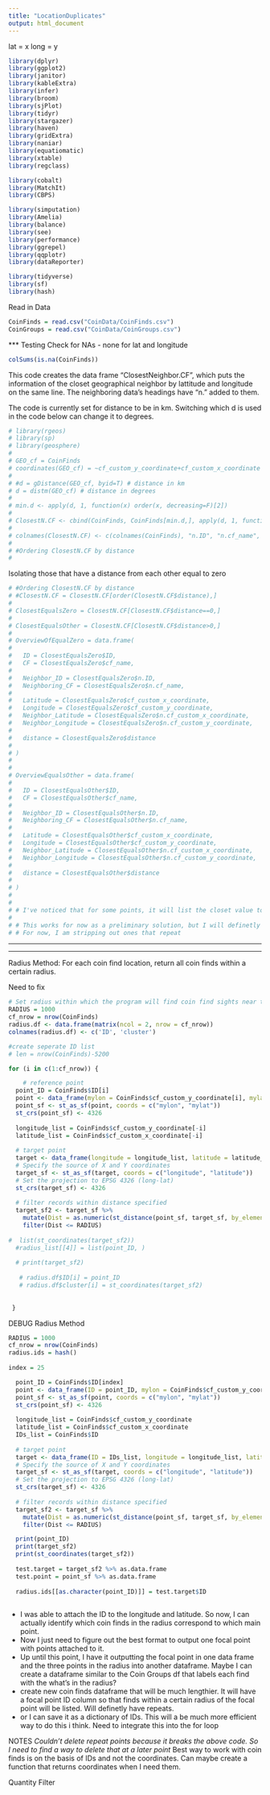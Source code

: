 ```yaml
---
title: "LocationDuplicates"
output: html_document
---
```


lat = x 
long = y

```r
library(dplyr)
library(ggplot2)
library(janitor)
library(kableExtra)
library(infer)
library(broom)
library(sjPlot)
library(tidyr)
library(stargazer)
library(haven)
library(gridExtra)
library(naniar)
library(equatiomatic)
library(xtable)
library(regclass)

library(cobalt)
library(MatchIt)
library(CBPS)

library(simputation)
library(Amelia)
library(balance)
library(see)
library(performance)
library(ggrepel)
library(qqplotr)
library(dataReporter)

library(tidyverse)
library(sf)
library(hash)

```

Read in Data
```r
CoinFinds = read.csv("CoinData/CoinFinds.csv")
CoinGroups = read.csv("CoinData/CoinGroups.csv")
```

*** Testing
Check for NAs - none for lat and longitude
```r
colSums(is.na(CoinFinds))
```

This code creates the data frame "ClosestNeighbor.CF", which puts the information of the closet geographical neighbor by lattitude and longitude on the same line. The neighboring data's headings have "n." added to them. 

The code is currently set for distance to be in km. Switching which d is used in the code below can change it to degrees.
```r
# library(rgeos)
# library(sp)
# library(geosphere)
# 
# GEO_cf = CoinFinds
# coordinates(GEO_cf) = ~cf_custom_y_coordinate+cf_custom_x_coordinate
# 
# #d = gDistance(GEO_cf, byid=T) # distance in km
# d = distm(GEO_cf) # distance in degrees
# 
# min.d <- apply(d, 1, function(x) order(x, decreasing=F)[2])
# 
# ClosestN.CF <- cbind(CoinFinds, CoinFinds[min.d,], apply(d, 1, function(x) sort(x, decreasing=F)[2]))
# 
# colnames(ClosestN.CF) <- c(colnames(CoinFinds), "n.ID", "n.cf_name", "n.cf_place_name", "n.cf_custom_place_name", "n.cf_custom_x_coordinate", "n.cf_custom_y_coordinate", "n.cf_custom_region", "n.cf_custom_region_vague", "n.cf_excavation_name", "n.cf_excavation", "n.cf_excavation_start", "n.cf_excavation_end", "n.cf_single_find", "n.cf_hoard", "n.cf_start_year", "n.cf_end_year", "n.cf_vague", "n.cf_num_coins_found", "n.cf_publication_ref", "n.cf_user", "n.cf_comment", "n.cf_date_entered", "n.Coin.Find.Search", "n.Coin.Find.Json", "n.Exported.at", "distance")
# 
# #Ordering ClosestN.CF by distance
# 
```

Isolating those that have a distance from each other equal to zero
```r
# #Ordering ClosestN.CF by distance
# #ClosestN.CF = ClosestN.CF[order(ClosestN.CF$distance),]
# 
# ClosestEqualsZero = ClosestN.CF[ClosestN.CF$distance==0,]
# 
# ClosestEqualsOther = ClosestN.CF[ClosestN.CF$distance>0,]
# 
# OverviewOfEqualZero = data.frame(
#   
#   ID = ClosestEqualsZero$ID,
#   CF = ClosestEqualsZero$cf_name,
#   
#   Neighbor_ID = ClosestEqualsZero$n.ID,
#   Neighboring_CF = ClosestEqualsZero$n.cf_name,
#   
#   Latitude = ClosestEqualsZero$cf_custom_x_coordinate,
#   Longitude = ClosestEqualsZero$cf_custom_y_coordinate,
#   Neighbor_Latitude = ClosestEqualsZero$n.cf_custom_x_coordinate,
#   Neighbor_Longitude = ClosestEqualsZero$n.cf_custom_y_coordinate,
#   
#   distance = ClosestEqualsZero$distance
# 
# )
# 
# 
# OverviewEqualsOther = data.frame(
#   
#   ID = ClosestEqualsOther$ID,
#   CF = ClosestEqualsOther$cf_name,
#   
#   Neighbor_ID = ClosestEqualsOther$n.ID,
#   Neighboring_CF = ClosestEqualsOther$n.cf_name,
#   
#   Latitude = ClosestEqualsOther$cf_custom_x_coordinate,
#   Longitude = ClosestEqualsOther$cf_custom_y_coordinate,
#   Neighbor_Latitude = ClosestEqualsOther$n.cf_custom_x_coordinate,
#   Neighbor_Longitude = ClosestEqualsOther$n.cf_custom_y_coordinate,
#   
#   distance = ClosestEqualsOther$distance
# 
# )
# 
# 
# # I've noticed that for some points, it will list the closet value to it as itself. These points only seem to be those that are already listed as the closest to another point. So I think it's fine if I strip them out?
# 
# # This works for now as a preliminary solution, but I will definetly want to check to see if this correct. 
# # For now, I am stripping out ones that repeat 

```
*****

*** 
Radius Method: For each coin find location, return all coin finds within a certain radius. 

Need to fix
```r


# Set radius within which the program will find coin find sights near the central point 
RADIUS = 1000
cf_nrow = nrow(CoinFinds)
radius.df <- data.frame(matrix(ncol = 2, nrow = cf_nrow))
colnames(radius.df) <- c('ID', 'cluster')

#create seperate ID list
# len = nrow(CoinFinds)-5200

for (i in c(1:cf_nrow)) { 

    # reference point
  point_ID = CoinFinds$ID[i]
  point <- data_frame(mylon = CoinFinds$cf_custom_y_coordinate[i], mylat = CoinFinds$cf_custom_x_coordinate[i]) 
  point_sf <- st_as_sf(point, coords = c("mylon", "mylat"))
  st_crs(point_sf) <- 4326
  
  longitude_list = CoinFinds$cf_custom_y_coordinate[-i]
  latitude_list = CoinFinds$cf_custom_x_coordinate[-i]
  
  # target point
  target <- data_frame(longitude = longitude_list, latitude = latitude_list)
  # Specify the source of X and Y coordinates
  target_sf <- st_as_sf(target, coords = c("longitude", "latitude"))
  # Set the projection to EPSG 4326 (long-lat)
  st_crs(target_sf) <- 4326
  
  # filter records within distance specified 
  target_sf2 <- target_sf %>%
    mutate(Dist = as.numeric(st_distance(point_sf, target_sf, by_element = TRUE))) %>%
    filter(Dist <= RADIUS)
  
#  list(st_coordinates(target_sf2))
  #radius_list[[4]] = list(point_ID, )
  
  # print(target_sf2)
  
   # radius.df$ID[i] = point_ID
   # radius.df$cluster[i] = st_coordinates(target_sf2)
  
 
 }


```

DEBUG Radius Method
```r

RADIUS = 1000
cf_nrow = nrow(CoinFinds)
radius.ids = hash()
  
index = 25

  point_ID = CoinFinds$ID[index]
  point <- data_frame(ID = point_ID, mylon = CoinFinds$cf_custom_y_coordinate[index], mylat = CoinFinds$cf_custom_x_coordinate[index]) 
  point_sf <- st_as_sf(point, coords = c("mylon", "mylat"))
  st_crs(point_sf) <- 4326
  
  longitude_list = CoinFinds$cf_custom_y_coordinate
  latitude_list = CoinFinds$cf_custom_x_coordinate
  IDs_list = CoinFinds$ID
  
  # target point
  target <- data_frame(ID = IDs_list, longitude = longitude_list, latitude = latitude_list)
  # Specify the source of X and Y coordinates
  target_sf <- st_as_sf(target, coords = c("longitude", "latitude"))
  # Set the projection to EPSG 4326 (long-lat)
  st_crs(target_sf) <- 4326
  
  # filter records within distance specified 
  target_sf2 <- target_sf %>%
    mutate(Dist = as.numeric(st_distance(point_sf, target_sf, by_element = TRUE))) %>%
    filter(Dist <= RADIUS)

  print(point_ID)
  print(target_sf2)
  print(st_coordinates(target_sf2))
    
  test.target = target_sf2 %>% as.data.frame 
  test.point = point_sf %>% as.data.frame
  
  radius.ids[[as.character(point_ID)]] = test.target$ID
  


```



- I was able to attach the ID to the longitude and latitude. So now, I can actually identify which coin finds in the radius correspond to which main point. 
- Now I just need to figure out the best format to output one focal point with points attached to it. 
- Up until this point, I have it outputting the focal point in one data frame and the three points in the radius into another dataframe. 
Maybe I can create a dataframe similar to the Coin Groups df that labels each find with the what's in the radius?
- create new coin finds dataframe that will be much lengthier. It will have a focal point ID column so that finds within a certain radius of the focal point will be listed. Will definetly have repeats. 
- or I can save it as a dictionary of IDs. This will a be much more efficient way to do this i think. Need to integrate this into the for loop

NOTES
*Couldn't delete repeat points because it breaks the above code. So I need to find a way to delete that at a later point
*Best way to work with coin finds is on the basis of IDs and not the coordinates. Can maybe create a function that returns coordinates when I need them. 


Quantity Filter
```r




```










